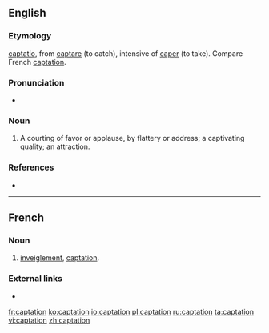 ==English==

===Etymology===
{{etyl|la|en}} [[captatio]], from [[captare]] (to catch), intensive of [[caper]] (to take). Compare French [[#French|captation]].

===Pronunciation===
* {{IPA|/kæpˈteɪʃən/|lang=en}}

===Noun===
{{en-noun}}

# {{label|en|obsolete}} A courting of favor or applause, by flattery or address; a captivating quality; an attraction.

===References===
* {{R:Webster 1913}}

----

==French==

===Noun===
{{fr-noun|f}}

# {{label|fr|legal}} [[inveiglement]], [[#English|captation]].

===External links===
* {{R:TLFi}}

[[fr:captation]]
[[ko:captation]]
[[io:captation]]
[[pl:captation]]
[[ru:captation]]
[[ta:captation]]
[[vi:captation]]
[[zh:captation]]